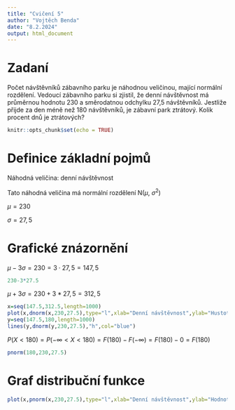 ```yaml
---
title: "Cvičení 5"
author: "Vojtěch Benda"
date: "8.2.2024"
output: html_document
---
```


# Zadaní
Počet návštěvníků zábavního parku je náhodnou veličinou, mající normální rozdělení. Vedoucí zábavního parku si zjistil, že denní návštěvnost má průměrnou hodnotu 230 a směrodatnou odchylku 27,5 návštěvníků. Jestliže přijde za den méně než 180 návštěvníků, je zábavní park ztrátový. Kolik procent dnů je ztrátových?

```r
knitr::opts_chunk$set(echo = TRUE)
```

# Definice základní pojmů

Náhodná veličina: denní návštěvnost

Tato náhodná veličina má normální rozdělení N($\mu$, $\sigma^2$)

$\mu=230$

$\sigma=27,5$

# Grafické znázornění

$\mu-3\sigma=230=3\cdot27,5=147,5$

```r
230-3*27.5
```


$\mu+3\sigma=230+3*27,5=312,5$

```r
x=seq(147.5,312.5,length=1000)
plot(x,dnorm(x,230,27.5),type="l",xlab="Denní návštěvnost",ylab="Hustota pravděpodobnosti",main="Normální rozdělení")
y=seq(147.5,180,length=1000)
lines(y,dnorm(y,230,27.5),"h",col="blue")
```

$P(X<180) = P(-\infty<X<180) = F(180)-F(-\infty) = F(180)-0 = F(180)$


```r
pnorm(180,230,27.5)
```

# Graf distribuční funkce

```r
plot(x,pnorm(x,230,27.5),type="l",xlab="Denní návštěvnost",ylab="Hodnota distribuční funkce",main="Distribuční funkce")
```
